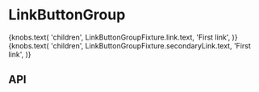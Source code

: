 
<Meta title="Components/LinkButtonGroup" component={LinkButtonGroup} />

# LinkButtonGroup

<Canvas>
  <Story name="Base component">
    <LinkButtonGroup
      hasFitContent={knobs.boolean('hasFitContent', false, 'Presentation')}
      theme={knobs.select('theme', ['dark', 'light'], 'dark', 'Presentation')}
      textAlign={knobs.select(
        'textAlign',
        ['center', 'left', 'right'],
        'center',
        'Presentation',
      )}
    >
      <Hyperlink
        url={knobs.text('url', LinkButtonGroupFixture.link.url, 'First link')}
        style={knobs.select(
          'style',
          [
            'External Button Link',
            'Internal Button Link',
            'External No Icon Button Link',
            'Internal No Icon Button Link',
          ],
          LinkButtonGroupFixture.link.style,
          'First link',
        )}
      >
        {knobs.text(
          'children',
          LinkButtonGroupFixture.link.text,
          'First link',
        )}
      </Hyperlink>
      <Hyperlink
        url={knobs.text('url', LinkButtonGroupFixture.secondaryLink.url, 'First link')}
        style={knobs.select(
          'style',
          [
            'External Button Link',
            'Internal Button Link',
            'External No Icon Button Link',
            'Internal No Icon Button Link',
          ],
          LinkButtonGroupFixture.secondaryLink.style,
          'First link',
        )}
      >
        {knobs.text(
          'children',
          LinkButtonGroupFixture.secondaryLink.text,
          'First link',
        )}
      </Hyperlink>
    </LinkButtonGroup>
  </Story>
</Canvas>

## API

<ArgsTable of={LinkButtonGroup} />
